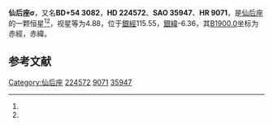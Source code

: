 {{Starbox begin
| name = 仙后座σ
}}
{{Starbox observe
| epoch = [[J2000.0|J2000.0]]
| constell = [[仙后座|仙后座]]<ref name=SIMBAD>{{cite web
 | url=http://simbad.u-strasbg.fr/simbad/sim-id?Ident=HR+9071
 | title=Pulsating variable Star
 | publisher=Centre de Données astronomiques de Strasbourg
 | work=SIMBAD
 | accessdate=2012-07-13
 | archive-date=2019-07-31
 | archive-url=https://web.archive.org/web/20190731234010/http://simbad.u-strasbg.fr/simbad/sim-id?Ident=HR+9071
 | dead-url=no
 }}</ref><ref name=DATA>{{cite web
 | url=http://vizier.u-strasbg.fr/viz-bin/VizieR-5?-out.add=.&-source=5050&-corr=PK=HR&-out.max=9999&HR=9071
 | title=VizieR Detailed Page
 | accessdate=2012-07-13
 | archive-date=2016-03-05
 | archive-url=https://web.archive.org/web/20160305002750/http://vizier.u-strasbg.fr/viz-bin/VizieR-5?-out.add=.&-source=5050&-corr=PK=HR&-out.max=9999&HR=9071
 | dead-url=no
 }}</ref>
| 星官 = 
| ra = {{RA|23|59|0.5}}<ref name=SIMBAD /><ref name=DATA />
| dec = {{DEC|+55|45|18}}<ref name=SIMBAD /><ref name=DATA />
| appmag_v = 4.88<ref name=SIMBAD /><ref name=DATA />
}}
{{Starbox character
| class = B1V<ref name=SIMBAD /><ref name=DATA />
| b-v = -0.07<ref name=SIMBAD /><ref name=DATA />
| u-b = -0.82<ref name=SIMBAD /><ref name=DATA />
| r-i = -0.11<ref name=SIMBAD /><ref name=DATA />
| variable = 
}}
{{Starbox astrometry
| radial_v = -0.82
| prop_mo_ra = -13
| parallax = 0.006
| p_error =
}}
{{Starbox catalog
| names =BD+54 3082，[[SAO星表|SAO]] 35947，[[HD星表|HD]] 224572，[[HR星表|HR]] 9071}}
{{Starbox reference |Simbad=HR+9071}}
{{Starbox end}}

'''仙后座σ'''，又名'''BD+54 3082'''，'''HD 224572'''、'''SAO 35947'''、'''HR 9071'''，是[[仙后座|仙后座]]的一颗恒星<ref name=SIMBAD /><ref name=DATA />，视星等为4.88，位于[[銀道座標系|銀經]]115.55，[[銀道座標系|銀緯]]-6.36，其[[B1900.0|B1900.0]]坐标为赤經{{RA|23|53|56}}，赤緯{{DEC|+55|-6.36|54}}。

== 参考文献 ==
{{reflist}}

{{star-stub}}

{{仙后座恒星}}
[[Category:仙后座|Category:仙后座]]
[[Category:HD和HDE天體|224572]]
[[Category:HR天體|9071]]
[[Category:SAO天體|35947]]